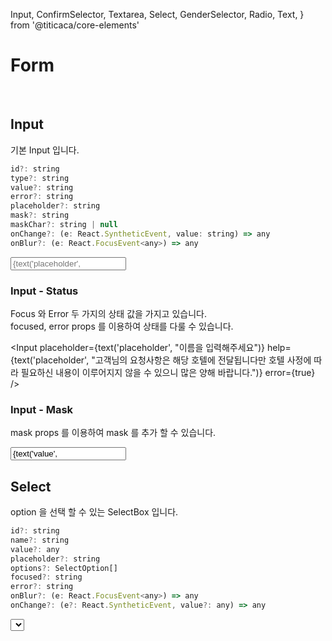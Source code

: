 
  Input,
  ConfirmSelector,
  Textarea,
  Select,
  GenderSelector,
  Radio,
  Text,
} from '@titicaca/core-elements'

<Meta title="Form" />

# Form 

<br/>

## Input 

기본 Input 입니다.

```js
id?: string
type?: string
value?: string
error?: string
placeholder?: string
mask?: string
maskChar?: string | null
onChange?: (e: React.SyntheticEvent, value: string) => any
onBlur?: (e: React.FocusEvent<any>) => any
```

<Preview>
  <Story name="Input">
    <ThemeProvider>
      <Input 
          error={boolean('error', false)}
          label={text('label', '이름')}
          placeholder={text('placeholder', "이름을 입력해주세요")}
          help={text('placeholder', "고객님의 요청사항은 해당 호텔에 전달됩니다만 호텔 사정에 따라 필요하신 내용이 이루어지지 않을 수 있으니 많은 양해 바랍니다.")}
        />
      </ThemeProvider>
  </Story>
</Preview>

### Input - Status

Focus 와 Error 두 가지의 상태 값을 가지고 있습니다.   
focused, error props 를 이용하여 상태를 다룰 수 있습니다.

<Input 
  placeholder={text('placeholder', "이름을 입력해주세요")}
  help={text('placeholder', "고객님의 요청사항은 해당 호텔에 전달됩니다만 호텔 사정에 따라 필요하신 내용이 이루어지지 않을 수 있으니 많은 양해 바랍니다.")}
  error={true}
/>

### Input - Mask 

mask props 를 이용하여 mask 를 추가 할 수 있습니다.

<Preview>
  <Story name="Input - Mask">
     <Input 
      mask={text('mask', "99/99")}
      maskChar={null}
      value={text('value', 1230)}
    />
  </Story>
</Preview>


## Select 

option 을 선택 할 수 있는 SelectBox 입니다.

```js
id?: string
name?: string
value?: any
placeholder?: string
options?: SelectOption[]
focused?: string
error?: string
onBlur?: (e: React.FocusEvent<any>) => any
onChange?: (e?: React.SyntheticEvent, value?: any) => any
```

<Preview>
  <Story name="Select">
     <Select
        error={boolean('error', false)}
        label="투어티켓 시간"
        help={text('placeholder', "고객님의 요청사항은 해당 호텔에 전달됩니다만 호텔 사정에 따라 필요하신 내용이 이루어지지 않을 수 있으니 많은 양해 바랍니다.")}
        placeholder="시간을 선택해주세요"
        value={selectAddons('value', ['12:00', '12:10', '12:20'], '12:00')}
        options={[
          {
            label: '12:00',
            value: '12:00',
          },
          {
            label: '12:10',
            value: '12:10',
          },
          {
            label: '12:20',
            value: '12:20',
          },
        ]}
    />
  </Story>
</Preview>

## Confirm Selector

```js
name?: string
value: any
placeholder: string
onChange?: (e?: React.SyntheticEvent, value?: any) => any
textAlign?: CSS.TextAlignProperty
borderless?: boolean
fillType?: FillType ('full' | 'border' | 'text')
children?: React.ReactNode
padding?: MarginPadding
error?: string
```

<Preview>
  <Story name="Confirm Selector">
     <ConfirmSelector
      value={boolean('value', false)}
      borderless={boolean('borderless', false)}
      textAlign={selectAddons('textAlign', ['left', 'right'], 'left')}
      padding={{ top: 16, left: 16, bottom: 16 }}
      fillType={selectAddons('fillType', ['full', 'border', 'text'], 'full')}
      padding={{ top: 16, right: 50, left: 16, bottom: 16 }}
    >
      <Text>예약자 정보를 업데이트 합니다.</Text>
    </ConfirmSelector>
  </Story>
</Preview>

## Radio 

```js
option: {
  text: string
  value: string
}

name?: string
value?: string
onChange?: (e: React.SyntheticEvent, arg1: string) => any
options: option[]
```

<Preview>
   <Story name="Radio">
     <Radio
      value={selectAddons('value', ['item1', 'item2', 'item3'], 'item1')}
      options={[
        {
          text: 'item1',
          value: 'item1',
        },
        {
          text: 'item2',
          value: 'item2',
        },
        {
          text: 'item3',
          value: 'item3',
        },
      ]}
    />
   </Story>
</Preview>

## Gender Selector

남/녀 를 선택 할 수 있는 Selector 를 제공합니다.

```js
name?: string
value?: string
onChange?: (e: React.SyntheticEvent, arg1: string) => any
```

<Preview>
   <Story name="Gender Selector">
     <GenderSelector value={selectAddons('value', ['MALE', 'FEMALE'], 'MALE')} />
   </Story>
</Preview>

## Textarea

```js
id?: string
value?: string
error?: string
placeholder?: string
focused?: string
onChange?: (e: React.SyntheticEvent, value: string) => any
onBlur?: (e: React.FocusEvent<any>) => any
```

<Preview>
   <Story name="Textarea">
     <Textarea 
       error={boolean('error', false)}
       label={text('label', '요청사항')}
       placeholder={text('placeholder', "요청사항을 입력해주세요")}
       help={text('placeholder', "고객님의 요청사항은 해당 호텔에 전달됩니다만 호텔 사정에 따라 필요하신 내용이 이루어지지 않을 수 있으니 많은 양해 바랍니다.")}
     />
   </Story>
</Preview>


